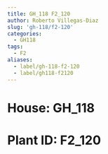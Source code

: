 ```yaml
---
title: GH_118 F2_120
author: Roberto Villegas-Diaz
slug: 'gh-118/f2-120'
categories:
  - GH118
tags:
  - F2
aliases:
  - label/gh-118-f2-120
  - label/gh118-f2120
---
```


# **House**: GH_118
# **Plant ID**: F2_120
